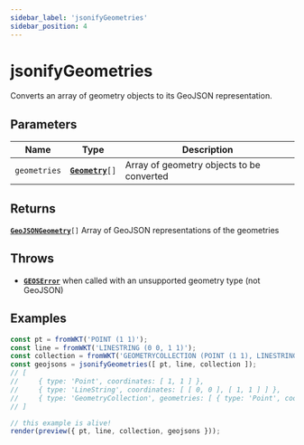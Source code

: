 ```yaml
---
sidebar_label: 'jsonifyGeometries'
sidebar_position: 4
---
```


# jsonifyGeometries

Converts an array of geometry objects to its GeoJSON representation.

## Parameters

| Name | Type | Description |
| --- | :-: | --- |
| `geometries` | [**`Geometry`**](../types/Geometry/index.mdx)`[]` | Array of geometry objects to be converted |

## Returns

[**`GeoJSONGeometry`**](https://datatracker.ietf.org/doc/html/rfc7946#section-3.1)`[]` Array of GeoJSON representations of the geometries

## Throws

- [**`GEOSError`**](../types/errors.mdx#GEOSError) when called with an unsupported geometry type (not GeoJSON)

## Examples

```js live noInline
const pt = fromWKT('POINT (1 1)');
const line = fromWKT('LINESTRING (0 0, 1 1)');
const collection = fromWKT('GEOMETRYCOLLECTION (POINT (1 1), LINESTRING (0 0, 1 1))');
const geojsons = jsonifyGeometries([ pt, line, collection ]);
// [
//     { type: 'Point', coordinates: [ 1, 1 ] },
//     { type: 'LineString', coordinates: [ [ 0, 0 ], [ 1, 1 ] ] },
//     { type: 'GeometryCollection', geometries: [ { type: 'Point', coordinates: [ 1, 1 ] }, { type: 'LineString', coordinates: [ [ 0, 0 ], [ 1, 1 ] ] } ] },
// ]

// this example is alive!
render(preview({ pt, line, collection, geojsons }));
```
